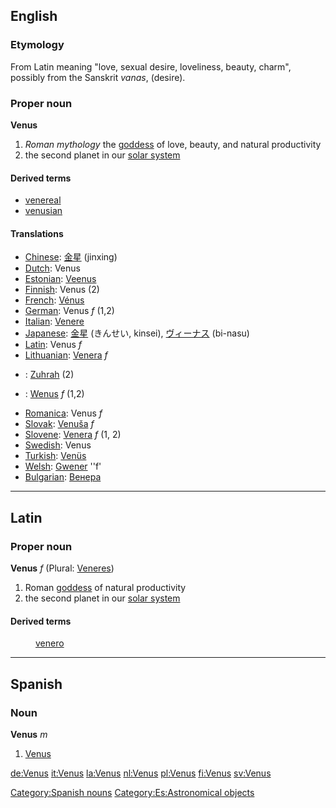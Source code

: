 ==English==
===Etymology===
From Latin meaning "love, sexual desire, loveliness, beauty, charm", possibly from the Sanskrit ''vanas'', (desire).

===Proper noun===
'''Venus'''

# ''Roman mythology'' the [[goddess]] of love, beauty, and natural productivity
# the second planet in our [[solar system]]

==== Derived terms ====
*[[venereal]]
*[[venusian]]<!-- capitalisation? -->

==== Translations ====
*[[Chinese]]: [[金星]] (jinxing)
*[[Dutch]]: Venus
*[[Estonian]]: [[Veenus]]
*[[Finnish]]: Venus (2)
*[[French]]: [[Vénus]]
*[[German]]: Venus ''f'' (1,2)
*[[Italian]]: [[Venere]]
*[[Japanese]]: [[金星]] (きんせい, kinsei), [[ヴィーナス]] (bi-nasu)
*[[Latin]]: Venus ''f'' 
*[[Lithuanian]]: [[Venera]] ''f''
*{{ms}}: [[Zuhrah]] (2)
*{{pl}}: [[Wenus]] ''f'' (1,2)
*[[Romanica]]: Venus ''f''
*[[Slovak]]: [[Venuša]] ''f''
*[[Slovene]]: [[Venera]] ''f'' (1, 2)
*[[Swedish]]: Venus
*[[Turkish]]: [[Venüs]]
*[[Welsh]]: [[Gwener]] ''f'
*[[Bulgarian]]: [[Венера]]
----
==Latin==
===Proper noun===
'''Venus''' ''f'' (Plural: [[Veneres]])

# Roman [[goddess]] of natural productivity
# the second planet in our [[solar system]]

====Derived terms====
:[[venero]]
----
== Spanish == 
=== Noun === 
'''Venus''' ''m'' 
# [[Venus]] 
[[Category:Spanish nouns]]
[[Category:Es:Astronomical objects]]
[[de:Venus]]
[[it:Venus]]
[[la:Venus]]
[[nl:Venus]]
[[pl:Venus]]
[[fi:Venus]]
[[sv:Venus]]